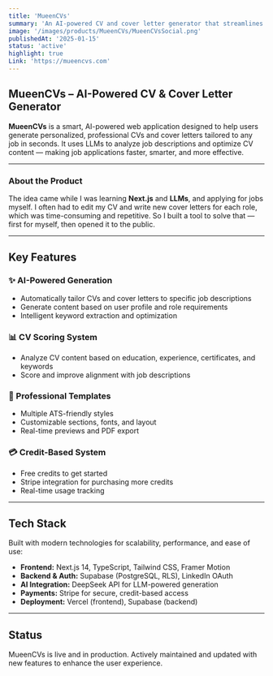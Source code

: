 ```yaml
---
title: 'MueenCVs'
summary: 'An AI-powered CV and cover letter generator that streamlines job applications using LLMs and smart CV scoring.'
image: '/images/products/MueenCVs/MueenCVsSocial.png'
publishedAt: '2025-01-15'
status: 'active'
highlight: true
Link: 'https://mueencvs.com'
---
```


## MueenCVs – AI-Powered CV & Cover Letter Generator

**MueenCVs** is a smart, AI-powered web application designed to help users generate personalized, professional CVs and cover letters tailored to any job in seconds. It uses LLMs to analyze job descriptions and optimize CV content — making job applications faster, smarter, and more effective.

---

### About the Product
The idea came while I was learning **Next.js** and **LLMs**, and applying for jobs myself. I often had to edit my CV and write new cover letters for each role, which was time-consuming and repetitive. So I built a tool to solve that — first for myself, then opened it to the public.

---

## Key Features

### ✨ AI-Powered Generation
- Automatically tailor CVs and cover letters to specific job descriptions
- Generate content based on user profile and role requirements
- Intelligent keyword extraction and optimization

### 📊 CV Scoring System
- Analyze CV content based on education, experience, certificates, and keywords
- Score and improve alignment with job descriptions

### 🎨 Professional Templates
- Multiple ATS-friendly styles
- Customizable sections, fonts, and layout
- Real-time previews and PDF export

### 💳 Credit-Based System
- Free credits to get started
- Stripe integration for purchasing more credits
- Real-time usage tracking

---

## Tech Stack

Built with modern technologies for scalability, performance, and ease of use:

- **Frontend:** Next.js 14, TypeScript, Tailwind CSS, Framer Motion  
- **Backend & Auth:** Supabase (PostgreSQL, RLS), LinkedIn OAuth  
- **AI Integration:** DeepSeek API for LLM-powered generation  
- **Payments:** Stripe for secure, credit-based access  
- **Deployment:** Vercel (frontend), Supabase (backend)

---

## Status

MueenCVs is live and in production. Actively maintained and updated with new features to enhance the user experience.
